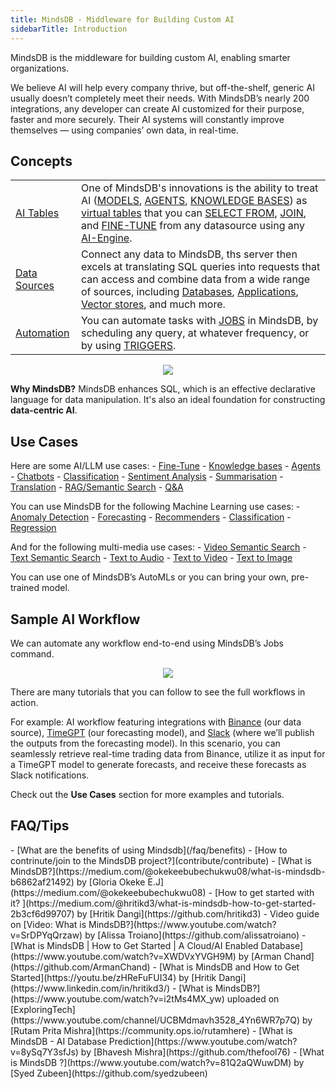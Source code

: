 ```yaml
---
title: MindsDB - Middleware for Building Custom AI
sidebarTitle: Introduction
---
```


MindsDB is the middleware for building custom AI, enabling smarter organizations.  

We believe AI will help every company thrive, but off-the-shelf, generic AI usually doesn’t completely meet their needs. With MindsDB’s nearly 200 integrations, any developer can create AI customized for their purpose, faster and more securely. Their AI systems will constantly improve themselves — using companies’ own data, in real-time.

## Concepts

| | |
|------------|------------|
| [AI Tables](/ai-engines/overview) | One of MindsDB's innovations is the ability to treat AI ([MODELS](/model-types), [AGENTS](/agents/agent), [KNOWLEDGE BASES](/agents/knowledge-bases)) as [virtual tables](/generative-ai-tables) that you can [SELECT FROM](/sql/get-single-prediction), [JOIN](/sql/get-batch-predictions), and [FINE-TUNE](/sql/api/finetune) from any datasource using any [AI-Engine](/ai-engines/overview). |
| [Data Sources](/datasources/overview) | Connect any data to MindsDB, ths server then excels at translating SQL queries into requests that can access and combine data from a wide range of sources, including [Databases](/datasources/overview#databases), [Applications](/datasources/overview#applications), [Vector stores](/datasources/overview#vector-databases), and much more. |
| [Automation](/sql/create/jobs) | You can automate tasks with [JOBS](/sql/create/jobs) in MindsDB, by scheduling any query, at whatever frequency, or by using [TRIGGERS](/sql/create/trigger). |

<p align="center">
  <img src="https://docs.google.com/drawings/d/e/2PACX-1vRAViEKpgXsOrwgqHUL-E2XSeo48ZLFYFJAiU69qE0OH__mcNvp1I8Dx4KebH1Rvp-9GjUTz4MtCVBp/pub?w=903&h=500"/>
</p>  

<Tip>
<strong>Why MindsDB?</strong> MindsDB enhances SQL, which is an effective declarative language for data manipulation. It's also an ideal foundation for constructing <strong>data-centric AI</strong>.
</Tip>

## Use Cases

Here are some AI/LLM use cases:
      - [Fine-Tune](sql/api/finetune#example-3-openai-model)
      - [Knowledge bases](/agents/knowledge-bases)
      - [Agents](/agents/agent)
      - [Chatbots](/sql/tutorials/twitterbot-mariadb-enterprise-server-skysql)
      - [Classification](/nlp/nlp-extended-examples#text-classification)
      - [Sentiment Analysis](/nlp/sentiment-analysis-inside-mysql-with-openai)
      - [Summarisation](/nlp/text-summarization-inside-mysql-with-openai)
      - [Translation](/nlp/nlp-extended-examples#translation)
      - [RAG/Semantic Search](/integrations/ai-engines/rag)
      - [Q&A](/nlp/question-answering-inside-mysql-with-openai)

You can use MindsDB for the following Machine Learning use cases:
      - [Anomaly Detection](/integrations/ai-engines/anomaly)
      - [Forecasting](/sql/tutorials/eeg-forecasting)
      - [Recommenders](sql/tutorials/recommenders)
      - [Classification](/sql/tutorials/customer-churn)
      - [Regression](/sql/tutorials/home-rentals)

And for the following multi-media use cases:
      - [Video Semantic Search](/integrations/ai-engines/twelvelabs)
      - [Text Semantic Search](/integrations/ai-engines/replicate-img2text)
      - [Text to Audio](/integrations/ai-engines/replicate-audio)
      - [Text to Video](/integrations/ai-engines/replicate-text2video)
      - [Text to Image](/integrations/ai-engines/replicate-text2img)

You can use one of MindsDB’s AutoMLs or you can bring your own, pre-trained model.

## Sample AI Workflow

We can automate any workflow end-to-end using MindsDB’s Jobs command.

<p align="center">
  <img src="https://docs.google.com/drawings/d/e/2PACX-1vTlROMTlXiYUecoAogwjBVI0eQDYWWI-aY5npcxVjfLzGL6Fs2-YN-aOcUeWFCDzZDxveYe5Dxwilia/pub?w=1438&h=703"/>
</p>

There are many tutorials that you can follow to see the full workflows in action. 

For example: AI workflow featuring integrations with [Binance](/integrations/app-integrations/binance) (our data source), [TimeGPT](/integrations/ai-engines/timegpt) (our forecasting model), and [Slack](/integrations/app-integrations/slack) (where we’ll publish the outputs from the forecasting model). In this scenario, you can seamlessly retrieve real-time trading data from Binance, utilize it as input for a TimeGPT model to generate forecasts, and receive these forecasts as Slack notifications.

Check out the **Use Cases** section for more examples and tutorials.

## FAQ/Tips

<Tip>
- [What are the benefits of using Mindsdb](/faq/benefits)
- [How to contrinute/join to the MindsDB project?](contribute/contribute)
- [What is MindsDB?](https://medium.com/@okekeebubechukwu08/what-is-mindsdb-b6862af21492)
  by [Gloria Okeke E.J](https://medium.com/@okekeebubechukwu08)
- [How to get started with it? ](https://medium.com/@hritikd3/what-is-mindsdb-how-to-get-started-2b3cf6d99707)
  by [Hritik Dangi](https://github.com/hritikd3)
- Video guide on [Video: What is MindsDB?](https://www.youtube.com/watch?v=SrDPYqQrzaw) by
  [Alissa Troiano](https://github.com/alissatroiano)
- [What is MindsDB | How to Get Started | A Cloud/AI Enabled Database](https://www.youtube.com/watch?v=XWDVxYVGH9M)
  by [Arman Chand](https://github.com/ArmanChand)
- [What is MindsDB and How to Get Started](https://youtu.be/zHReFuFUI34) by
  [Hritik Dangi](https://www.linkedin.com/in/hritikd3/)
- [What is MindsDB?](https://www.youtube.com/watch?v=i2tMs4MX_yw) uploaded on
  [ExploringTech](https://www.youtube.com/channel/UCBMdmavh3528_4Yn6WR7p7Q) by
  [Rutam Prita Mishra](https://community.ops.io/rutamhere)
- [What is MindsDB - AI Database Prediction](https://www.youtube.com/watch?v=8ySq7Y3sfJs)
  by [Bhavesh Mishra](https://github.com/thefool76)
- [What is MindsDB ?](https://www.youtube.com/watch?v=81Q2aQWuwDM) by
  [Syed Zubeen](https://github.com/syedzubeen)
</Tip>
